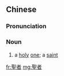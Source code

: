 {{also|圣者}}
==Chinese==
{{zh-forms|s=圣者}}

===Pronunciation===
{{zh-pron
|m=shèngzhě
|c=sing3 ze2
|cat=n
}}

===Noun===
{{zh-noun}}

# a [[holy]] [[one]]; a [[saint]]

[[fr:聖者]]
[[mg:聖者]]